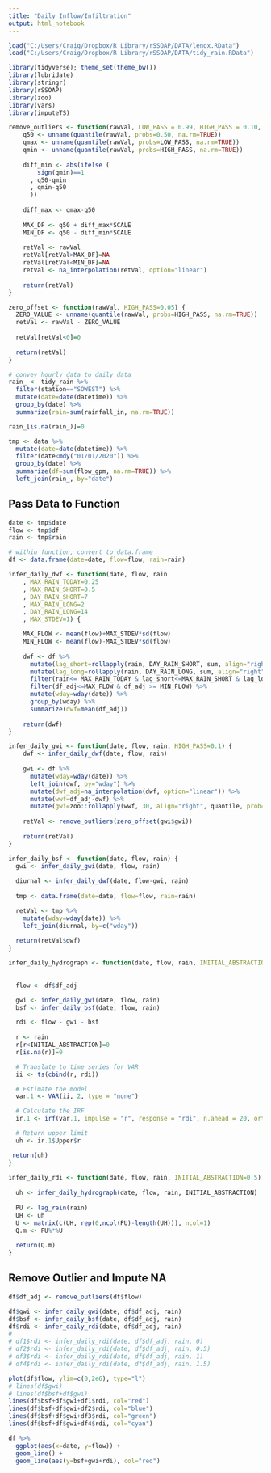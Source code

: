 ```yaml
---
title: "Daily Inflow/Infiltration"
output: html_notebook
---
```


```r
load("C:/Users/Craig/Dropbox/R Library/rSSOAP/DATA/lenox.RData")
load("C:/Users/Craig/Dropbox/R Library/rSSOAP/DATA/tidy_rain.RData")

library(tidyverse); theme_set(theme_bw())
library(lubridate)
library(stringr)
library(rSSOAP)
library(zoo)
library(vars)
library(imputeTS)
```

```r
remove_outliers <- function(rawVal, LOW_PASS = 0.99, HIGH_PASS = 0.10, SCALE = 1.5) {
    q50 <- unname(quantile(rawVal, probs=0.50, na.rm=TRUE))
    qmax <- unname(quantile(rawVal, probs=LOW_PASS, na.rm=TRUE))
    qmin <- unname(quantile(rawVal, probs=HIGH_PASS, na.rm=TRUE))
    
    diff_min <- abs(ifelse (
        sign(qmin)==1
      , q50-qmin
      , qmin-q50
      ))
    
    diff_max <- qmax-q50
    
    MAX_DF <- q50 + diff_max*SCALE
    MIN_DF <- q50 - diff_min*SCALE
    
    retVal <- rawVal
    retVal[retVal>MAX_DF]=NA
    retVal[retVal<MIN_DF]=NA
    retVal <- na_interpolation(retVal, option="linear")
    
    return(retVal)
}

zero_offset <- function(rawVal, HIGH_PASS=0.05) {
  ZERO_VALUE <- unname(quantile(rawVal, probs=HIGH_PASS, na.rm=TRUE))
  retVal <- rawVal - ZERO_VALUE
  
  retVal[retVal<0]=0
  
  return(retVal)
}
```

```r

# convey hourly data to daily data
rain_ <- tidy_rain %>%
  filter(station=="SOWEST") %>%
  mutate(date=date(datetime)) %>%
  group_by(date) %>%
  summarize(rain=sum(rainfall_in, na.rm=TRUE))

rain_[is.na(rain_)]=0

tmp <- data %>%
  mutate(date=date(datetime)) %>%
  filter(date<mdy("01/01/2020")) %>%
  group_by(date) %>%
  summarize(df=sum(flow_gpm, na.rm=TRUE)) %>%
  left_join(rain_, by="date")
```

## Pass Data to Function
```r
date <- tmp$date
flow <- tmp$df
rain <- tmp$rain

# within function, convert to data.frame
df <- data.frame(date=date, flow=flow, rain=rain)
```




```r
infer_daily_dwf <- function(date, flow, rain
    , MAX_RAIN_TODAY=0.25
    , MAX_RAIN_SHORT=0.5
    , DAY_RAIN_SHORT=7
    , MAX_RAIN_LONG=2
    , DAY_RAIN_LONG=14
    , MAX_STDEV=1) {

    MAX_FLOW <- mean(flow)+MAX_STDEV*sd(flow)
    MIN_FLOW <- mean(flow)-MAX_STDEV*sd(flow)
    
    dwf <- df %>%
      mutate(lag_short=rollapply(rain, DAY_RAIN_SHORT, sum, align="right", fill=0)) %>%
      mutate(lag_long=rollapply(rain, DAY_RAIN_LONG, sum, align="right", fill=0)) %>%
      filter(rain<= MAX_RAIN_TODAY & lag_short<=MAX_RAIN_SHORT & lag_long <= MAX_RAIN_LONG) %>%
      filter(df_adj<=MAX_FLOW & df_adj >= MIN_FLOW) %>%
      mutate(wday=wday(date)) %>%
      group_by(wday) %>%
      summarize(dwf=mean(df_adj))
    
    return(dwf)
}

infer_daily_gwi <- function(date, flow, rain, HIGH_PASS=0.1) {
    dwf <- infer_daily_dwf(date, flow, rain)
    
    gwi <- df %>%
      mutate(wday=wday(date)) %>%
      left_join(dwf, by="wday") %>%
      mutate(dwf_adj=na_interpolation(dwf, option="linear")) %>%
      mutate(wwf=df_adj-dwf) %>%
      mutate(gwi=zoo::rollapply(wwf, 30, align="right", quantile, prob=HIGH_PASS, fill=NA))
    
    retVal <- remove_outliers(zero_offset(gwi$gwi))
    
    return(retVal)
}

infer_daily_bsf <- function(date, flow, rain) {
  gwi <- infer_daily_gwi(date, flow, rain)
  
  diurnal <- infer_daily_dwf(date, flow-gwi, rain)
  
  tmp <- data.frame(date=date, flow=flow, rain=rain)

  retVal <- tmp %>%
    mutate(wday=wday(date)) %>%
    left_join(diurnal, by=c("wday"))
  
  return(retVal$dwf)
}

infer_daily_hydrograph <- function(date, flow, rain, INITIAL_ABSTRACTION = 0.5) {
  
  
  flow <- df$df_adj

  gwi <- infer_daily_gwi(date, flow, rain)
  bsf <- infer_daily_bsf(date, flow, rain)

  rdi <- flow - gwi - bsf
  
  r <- rain
  r[r<INITIAL_ABSTRACTION]=0
  r[is.na(r)]=0

  # Translate to time series for VAR
  ii <- ts(cbind(r, rdi))

  # Estimate the model
  var.1 <- VAR(ii, 2, type = "none")

  # Calculate the IRF
  ir.1 <- irf(var.1, impulse = "r", response = "rdi", n.ahead = 20, ortho = FALSE)

  # Return upper limit
  uh <- ir.1$Upper$r

 return(uh)
}
  
infer_daily_rdi <- function(date, flow, rain, INITIAL_ABSTRACTION=0.5) {
  
  uh <- infer_daily_hydrograph(date, flow, rain, INITIAL_ABSTRACTION)
  
  PU <- lag_rain(rain)
  UH <- uh
  U <- matrix(c(UH, rep(0,ncol(PU)-length(UH))), ncol=1)
  Q.m <- PU%*%U
  
  return(Q.m)
}


```

## Remove Outlier and Impute NA
```r
df$df_adj <- remove_outliers(df$flow)
```

```r
df$gwi <- infer_daily_gwi(date, df$df_adj, rain)
df$bsf <- infer_daily_bsf(date, df$df_adj, rain)
df$rdi <- infer_daily_rdi(date, df$df_adj, rain)
# 
# df1$rdi <- infer_daily_rdi(date, df$df_adj, rain, 0)
# df2$rdi <- infer_daily_rdi(date, df$df_adj, rain, 0.5)
# df3$rdi <- infer_daily_rdi(date, df$df_adj, rain, 1)
# df4$rdi <- infer_daily_rdi(date, df$df_adj, rain, 1.5)
```

```r
plot(df$flow, ylim=c(0,2e6), type="l")
# lines(df$gwi)
# lines(df$bsf+df$gwi)
lines(df$bsf+df$gwi+df1$rdi, col="red")
lines(df$bsf+df$gwi+df2$rdi, col="blue")
lines(df$bsf+df$gwi+df3$rdi, col="green")
lines(df$bsf+df$gwi+df4$rdi, col="cyan")
```

```r
df %>%
  ggplot(aes(x=date, y=flow)) + 
  geom_line() +
  geom_line(aes(y=bsf+gwi+rdi), col="red")
```
